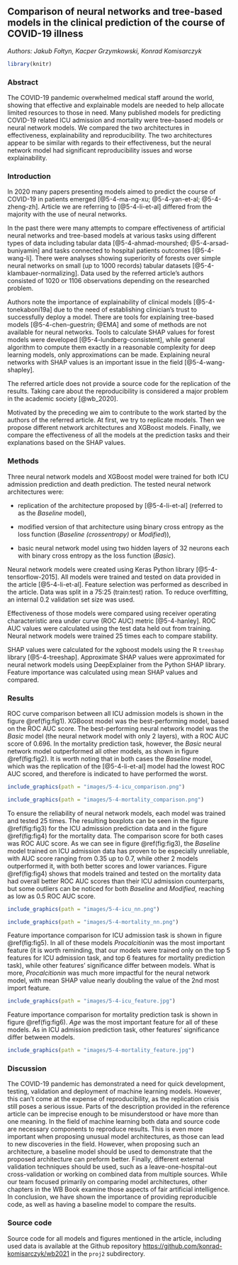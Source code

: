 
## Comparison of neural networks and tree-based models in the clinical prediction of the course of COVID-19 illness

*Authors: Jakub Fołtyn, Kacper Grzymkowski, Konrad Komisarczyk*
```r
library(knitr)  
```

### Abstract

The COVID-19 pandemic overwhelmed medical staff around the world, showing that effective and explainable models are needed to help allocate limited resources to those in need. 
Many published models for predicting COVID-19 related ICU admission and mortality were tree-based models or neural network models.
We compared the two architectures in effectiveness, explainability and reproducibility.
The two architectures appear to be similar with regards to their effectiveness, but the neural network model had significant reproducibility issues and worse explainability.


### Introduction

In 2020 many papers presenting models aimed to predict the course of COVID-19 in patients emerged [@5-4-ma-ng-xu; @5-4-yan-et-al; @5-4-zheng-zh]. Article we are referring to [@5-4-li-et-al] differed from the majority with the use of neural networks. 

In the past there were many attempts to compare effectiveness of artificial neural networks and tree-based models at various tasks using different types of data including tabular data [@5-4-ahmad-mourshed; @5-4-arsad-buniyamin] and tasks connected to hospital patients outcomes [@5-4-wang-li]. 
There were analyses showing superiority of forests over simple neural networks on small (up to 1000 records) tabular datasets [@5-4-klambauer-normalizing]. Data used by the referred article's authors consisted of 1020 or 1106 observations depending on the researched problem. 

Authors note the importance of explainability of clinical models [@5-4-tonekaboni19a] due to the need of establishing clinician's trust to successfully deploy a model. There are tools for explaining tree-based models [@5-4-chen-guestrin; @EMA] and some of methods are not available for neural networks. Tools to calculate SHAP values for forest models were developed [@5-4-lundberg-consistent], while general algorithm to compute them exactly in a reasonable complexity for deep learning models, only approximations can be made. Explaining neural networks with SHAP values is an important issue in the field [@5-4-wang-shapley].

The referred article does not provide a source code for the replication of the results. Taking care about the reproducibility is considered a major problem in the academic society [@wb_2020].

Motivated by the preceding we aim to contribute to the work started by the authors of the referred article. At first, we try to replicate models. Then we propose different network architectures and XGBoost models. Finally, we compare the effectiveness of all the models at the prediction tasks and their explanations based on the SHAP values. 

### Methods
Three neural network models and XGBoost model were trained for both ICU admission prediction and death prediction.
The tested neural network architectures were: 

* replication of the architecture proposed by [@5-4-li-et-al] (referred to as the *Baseline* model),

* modified version of that architecture using binary cross entropy as the loss function (*Baseline (crossentropy)* or *Modified*)),

* basic neural network model using two hidden layers of 32 neurons each with binary cross entropy as the loss function (*Basic*).

Neural network models were created using Keras Python library [@5-4-tensorflow-2015].
All models were trained and tested on data provided in the article [@5-4-li-et-al].
Feature selection was performed as described in the article.
Data was split in a 75:25 (train:test) ration.
To reduce overfitting, an internal 0.2 validation set size was used.

Effectiveness of those models were compared using receiver operating characteristic area under curve (ROC AUC) metric [@5-4-hanley]. 
ROC AUC values were calculated using the test data held out from training.
Neural network models were trained 25 times each to compare stability.

SHAP values were calculated for the xgboost models using the R `treeshap` library [@5-4-treeshap]. 
Approximate SHAP values were approximated for neural network models using DeepExplainer from the Python SHAP library.
Feature importance was calculated using mean SHAP values and compared.



### Results
ROC curve comparison between all ICU admission models is shown in the figure \@ref(fig:fig1). XGBoost model was the best-performing model, based on the ROC AUC score. The best-performing neural network model was the *Basic* model (the neural network model with only 2 layers), with a ROC AUC score of 0.696. In the mortality prediction task, however, the *Basic* neural network model outperformed all other models, as shown in figure \@ref(fig:fig2). It is worth noting that in both cases the *Baseline* model, which was the replication of the [@5-4-li-et-al] model had the lowest ROC AUC scored, and therefore is indicated to have performed the worst.


```r
include_graphics(path = "images/5-4-icu_comparison.png")
```


```r
include_graphics(path = "images/5-4-mortality_comparison.png")
```

To ensure the reliability of neural network models, each model was trained and tested 25 times. The resulting boxplots can be seen in the figure \@ref(fig:fig3) for the ICU admission prediction data and in the figure \@ref(fig:fig4) for the mortality data. The comparison score for both cases was ROC AUC score. As we can see in figure \@ref(fig:fig3), the *Baseline* model trained on ICU admission data has proven to be especially unreliable, with AUC score ranging from 0.35 up to 0.7, while other 2 models outperformed it, with both better scores and lower variances. Figure \@ref(fig:fig4) shows that models trained and tested on the mortality data had overall better ROC AUC scores than their ICU admission counterparts, but some outliers can be noticed for both *Baseline* and *Modified*, reaching as low as 0.5 ROC AUC score.

```r
include_graphics(path = "images/5-4-icu_nn.png")
```

```r
include_graphics(path = "images/5-4-mortality_nn.png")
```

Feature importance comparison for ICU admission task is shown in figure \@ref(fig:fig5). In all of these models *Procalcitionin* was the most important feature (it is worth reminding, that our models were trained only on the top 5 features for ICU admission task, and top 6 features for mortality prediction task), while other features' significance differ between models. What is more, *Procalcitionin* was much more impactful for the neural network model, with mean SHAP value nearly doubling the value of the 2nd most import feature.

```r
include_graphics(path = "images/5-4-icu_feature.jpg")
```

Feature importance comparison for mortality prediction task is shown in figure \@ref(fig:fig6). *Age* was the most important feature for all of these models. As in ICU admission prediction task, other features' significance differ between models.
```r
include_graphics(path = "images/5-4-mortality_feature.jpg")
```

### Discussion
The COVID-19 pandemic has demonstrated a need for quick development, testing, validation and deployment of machine learning models.
However, this can't come at the expense of reproducibility, as the replication crisis still poses a serious issue.
Parts of the description provided in the reference article can be imprecise enough to be misunderstood or have more than one meaning. 
In the field of machine learning both data and source code are necessary components to reproduce results.
This is even more important when proposing unusual model architectures, as those can lead to new discoveries in the field.
However, when proposing such an architecture, a baseline model should be used to demonstrate that the proposed architecture can preform better.
Finally, different external validation techniques should be used, such as a leave-one-hospital-out cross-validation or working on combined data from multiple sources.
While our team focused primarily on comparing model architectures, other chapters in the WB Book examine those aspects of fair artificial intelligence.
In conclusion, we have shown the importance of providing reproducible code, as well as having a baseline model to compare the results.

### Source code

Source code for all models and figures mentioned in the article, including used data is available at the Github repository [https://github.com/konrad-komisarczyk/wb2021](https://github.com/konrad-komisarczyk/wb2021) in the `proj2` subdirectory.

